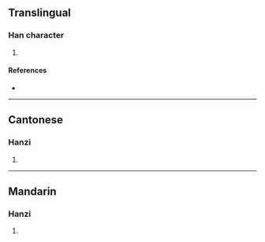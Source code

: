 {{character info/new}}
==Translingual==

===Han character===
{{Han char|rn=75|rad=木|as=13|sn=17|four=46941|canj=DWLJ|ids=⿰木睪}}

# {{defn|Han|sort=木13}}

====References====
* {{Han ref|kx=0557.180|dkj=15683|dj=0946.240|hdz=21301.180|uh=6AA1|ud=27297|bh=ECFA|bd=60666}}

----

==Cantonese==

===Hanzi===
{{yue-hanzi|jyut=[[zaak6]]|y=jaak6}}

# {{defn|lang=yue|sort=木13}}

----

==Mandarin==

===Hanzi===
{{cmn-hanzi|pin=[[zhái]] ([[zhai2]]), [[shì]] ([[shi4]])|wg=chai<sup>2</sup>, shih<sup>4</sup>}}

# {{defn|lang=cmn|sort=木13}}